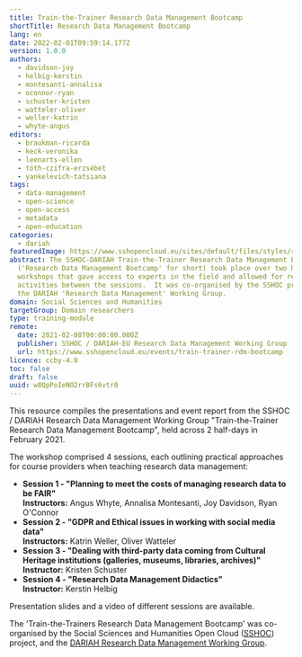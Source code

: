 ```yaml
---
title: Train-the-Trainer Research Data Management Bootcamp
shortTitle: Research Data Management Bootcamp
lang: en
date: 2022-02-01T09:59:14.177Z
version: 1.0.0
authors:
  - davidson-joy
  - helbig-kerstin
  - montesanti-annalisa
  - oconnor-ryan
  - schuster-kristen
  - watteler-oliver
  - weller-katrin
  - whyte-angus
editors:
  - braukman-ricarda
  - keck-veronika
  - leenarts-ellen
  - tóth-czifra-erzsébet
  - yankelevich-tatsiana
tags:
  - data-management
  - open-science
  - open-access
  - metadata
  - open-education
categories:
  - dariah
featuredImage: https://www.sshopencloud.eu/sites/default/files/styles/responsive/public/SSHOC%20Events%20-%20train.the-trainer%20.jpg?itok=ZZgiy8Aw
abstract: The SSHOC-DARIAH Train-the-Trainer Research Data Management Bootcamp
  ('Research Data Management Bootcamp' for short) took place over two half-day
  workshops that gave access to experts in the field and allowed for real-time
  activities between the sessions.  It was co-organised by the SSHOC project and
  the DARIAH 'Research Data Management' Working Group.
domain: Social Sciences and Humanities
targetGroup: Domain researchers
type: training-module
remote:
  date: 2021-02-08T00:00:00.000Z
  publisher: SSHOC / DARIAH-EU Research Data Management Working Group
  url: https://www.sshopencloud.eu/events/train-trainer-rdm-bootcamp
licence: ccby-4.0
toc: false
draft: false
uuid: w8QpPoIeNO2rrBFs6vtr0
---
```

This resource compiles the presentations and event report from the SSHOC / DARIAH Research Data Management Working Group "Train-the-Trainer Research Data Management Bootcamp", held across 2 half-days in February 2021.

The workshop comprised 4 sessions, each outlining practical approaches for course providers when teaching research data management:

- **Session 1 - "Planning to meet the costs of managing research data to be FAIR"**\
  **Instructors:** Angus Whyte, Annalisa Montesanti, Joy Davidson, Ryan O'Connor
- **Session 2 - "GDPR and Ethical issues in working with social media data"**\
  **Instructors:** Katrin Weller, Oliver Watteler
- **Session 3 - "Dealing with third-party data coming from Cultural Heritage institutions (galleries, museums, libraries, archives)"**\
  **Instructor:** Kristen Schuster
- **Session 4 - "Research Data Management Didactics"**\
  **Instructor:** Kerstin Helbig

Presentation slides and a video of different sessions are available.

The 'Train-the-Trainers Research Data Management Bootcamp' was co-organised by the Social Sciences and Humanities Open Cloud ([SSHOC](https://sshopencloud.eu/)) project, and the [DARIAH Research Data Management Working Group](https://www.dariah.eu/activities/working-groups/research-data-management/).

<ExternalResource title="Interested in learning more?" subtitle="Check out the Train-the-Trainers Research Data Management Bootcamp" url="https://www.sshopencloud.eu/events/train-trainer-rdm-bootcamp" />
